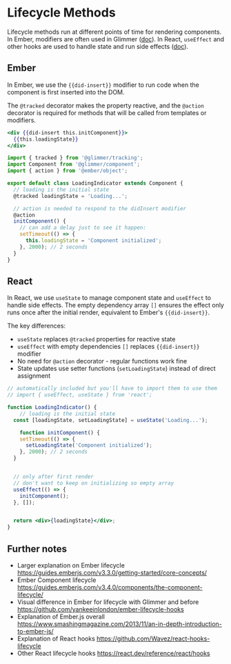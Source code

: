 # Lifecycle Methods

Lifecycle methods run at different points of time for rendering components. In Ember, modifiers are often used in Glimmer ([doc](https://github.com/emberjs/ember-render-modifiers)). In React, `useEffect` and other hooks are used to handle state and run side effects ([doc](https://react.dev/learn/synchronizing-with-effects)).

## Ember 

In Ember, we use the `{{did-insert}}` modifier to run code when the component is first inserted into the DOM. 

The `@tracked` decorator makes the property reactive, and the `@action` decorator is required for methods that will be called from templates or modifiers.

```hbs title="template.hbs"
<div {{did-insert this.initComponent}}>
  {{this.loadingState}}
</div>
```

```js title="component.js" showLineNumbers
import { tracked } from '@glimmer/tracking';
import Component from '@glimmer/component';
import { action } from '@ember/object';

export default class LoadingIndicator extends Component {
  // loading is the initial state
  @tracked loadingState = 'Loading...';

  // action is needed to respond to the didInsert modifier
  @action
  initComponent() {
    // can add a delay just to see it happen: 
    setTimeout(() => {
      this.loadingState = 'Component initialized';
    }, 2000); // 2 seconds
  }
}
```

## React 

In React, we use `useState` to manage component state and `useEffect` to handle side effects. The empty dependency array `[]` ensures the effect only runs once after the initial render, equivalent to Ember's `{{did-insert}}`.

The key differences:
- `useState` replaces `@tracked` properties for reactive state
- `useEffect` with empty dependencies `[]` replaces `{{did-insert}}` modifier
- No need for `@action` decorator - regular functions work fine
- State updates use setter functions (`setLoadingState`) instead of direct assignment

```jsx title="component.js" live
// automatically included but you'll have to import them to use them
// import { useEffect, useState } from 'react';

function LoadingIndicator() {
	// loading is the initial state
  const [loadingState, setLoadingState] = useState('Loading...');

	function initComponent() {
    setTimeout(() => {
      setLoadingState('Component initialized');
    }, 2000); // 2 seconds
  }


  // only after first render
  // don't want to keep on initializing so empty array
  useEffect(() => {
    initComponent();
  }, []);


  return <div>{loadingState}</div>;
}
```

## Further notes

- Larger explanation on Ember lifecycle https://guides.emberjs.com/v3.3.0/getting-started/core-concepts/
- Ember Component lifecycle https://guides.emberjs.com/v3.4.0/components/the-component-lifecycle/
- Visual difference in Ember for lifecycle with Glimmer and before https://github.com/yankeeinlondon/ember-lifecycle-hooks
- Explanation of Ember.js overall https://www.smashingmagazine.com/2013/11/an-in-depth-introduction-to-ember-js/
- Explanation of React hooks https://github.com/Wavez/react-hooks-lifecycle
- Other React lifecycle hooks https://react.dev/reference/react/hooks